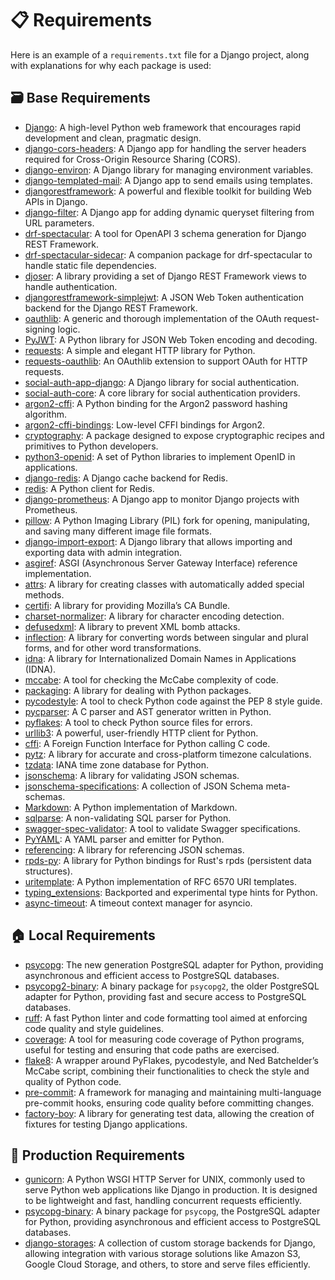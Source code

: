 # 📋 Requirements

Here is an example of a `requirements.txt` file for a Django project, along with explanations for why each package is used:

## 🗃️ Base Requirements

- [Django](#): A high-level Python web framework that encourages rapid development and clean, pragmatic design.
- [django-cors-headers](#): A Django app for handling the server headers required for Cross-Origin Resource Sharing (CORS).
- [django-environ](#): A Django library for managing environment variables.
- [django-templated-mail](#): A Django app to send emails using templates.
- [djangorestframework](#): A powerful and flexible toolkit for building Web APIs in Django.
- [django-filter](#): A Django app for adding dynamic queryset filtering from URL parameters.
- [drf-spectacular](#): A tool for OpenAPI 3 schema generation for Django REST Framework.
- [drf-spectacular-sidecar](#): A companion package for drf-spectacular to handle static file dependencies.
- [djoser](#): A library providing a set of Django REST Framework views to handle authentication.
- [djangorestframework-simplejwt](#): A JSON Web Token authentication backend for the Django REST Framework.
- [oauthlib](#): A generic and thorough implementation of the OAuth request-signing logic.
- [PyJWT](#): A Python library for JSON Web Token encoding and decoding.
- [requests](#): A simple and elegant HTTP library for Python.
- [requests-oauthlib](#): An OAuthlib extension to support OAuth for HTTP requests.
- [social-auth-app-django](#): A Django library for social authentication.
- [social-auth-core](#): A core library for social authentication providers.
- [argon2-cffi](#): A Python binding for the Argon2 password hashing algorithm.
- [argon2-cffi-bindings](#): Low-level CFFI bindings for Argon2.
- [cryptography](#): A package designed to expose cryptographic recipes and primitives to Python developers.
- [python3-openid](#): A set of Python libraries to implement OpenID in applications.
- [django-redis](#): A Django cache backend for Redis.
- [redis](#): A Python client for Redis.
- [django-prometheus](#): A Django app to monitor Django projects with Prometheus.
- [pillow](#): A Python Imaging Library (PIL) fork for opening, manipulating, and saving many different image file formats.
- [django-import-export](#): A Django library that allows importing and exporting data with admin integration.
- [asgiref](#): ASGI (Asynchronous Server Gateway Interface) reference implementation.
- [attrs](#): A library for creating classes with automatically added special methods.
- [certifi](#): A library for providing Mozilla’s CA Bundle.
- [charset-normalizer](#): A library for character encoding detection.
- [defusedxml](#): A library to prevent XML bomb attacks.
- [inflection](#): A library for converting words between singular and plural forms, and for other word transformations.
- [idna](#): A library for Internationalized Domain Names in Applications (IDNA).
- [mccabe](#): A tool for checking the McCabe complexity of code.
- [packaging](#): A library for dealing with Python packages.
- [pycodestyle](#): A tool to check Python code against the PEP 8 style guide.
- [pycparser](#): A C parser and AST generator written in Python.
- [pyflakes](#): A tool to check Python source files for errors.
- [urllib3](#): A powerful, user-friendly HTTP client for Python.
- [cffi](#): A Foreign Function Interface for Python calling C code.
- [pytz](#): A library for accurate and cross-platform timezone calculations.
- [tzdata](#): IANA time zone database for Python.
- [jsonschema](#): A library for validating JSON schemas.
- [jsonschema-specifications](#): A collection of JSON Schema meta-schemas.
- [Markdown](#): A Python implementation of Markdown.
- [sqlparse](#): A non-validating SQL parser for Python.
- [swagger-spec-validator](#): A tool to validate Swagger specifications.
- [PyYAML](#): A YAML parser and emitter for Python.
- [referencing](#): A library for referencing JSON schemas.
- [rpds-py](#): A library for Python bindings for Rust's rpds (persistent data structures).
- [uritemplate](#): A Python implementation of RFC 6570 URI templates.
- [typing_extensions](#): Backported and experimental type hints for Python.
- [async-timeout](#): A timeout context manager for asyncio.

## 🏠 Local Requirements

- [psycopg](#): The new generation PostgreSQL adapter for Python, providing asynchronous and efficient access to PostgreSQL databases.
- [psycopg2-binary](#): A binary package for `psycopg2`, the older PostgreSQL adapter for Python, providing fast and secure access to PostgreSQL databases.
- [ruff](#): A fast Python linter and code formatting tool aimed at enforcing code quality and style guidelines.
- [coverage](#): A tool for measuring code coverage of Python programs, useful for testing and ensuring that code paths are exercised.
- [flake8](#): A wrapper around PyFlakes, pycodestyle, and Ned Batchelder’s McCabe script, combining their functionalities to check the style and quality of Python code.
- [pre-commit](#): A framework for managing and maintaining multi-language pre-commit hooks, ensuring code quality before committing changes.
- [factory-boy](#): A library for generating test data, allowing the creation of fixtures for testing Django applications.

## 🚀 Production Requirements

- [gunicorn](#): A Python WSGI HTTP Server for UNIX, commonly used to serve Python web applications like Django in production. It is designed to be lightweight and fast, handling concurrent requests efficiently.
- [psycopg-binary](#): A binary package for `psycopg`, the PostgreSQL adapter for Python, providing asynchronous and efficient access to PostgreSQL databases.
- [django-storages](#): A collection of custom storage backends for Django, allowing integration with various storage solutions like Amazon S3, Google Cloud Storage, and others, to store and serve files efficiently.
